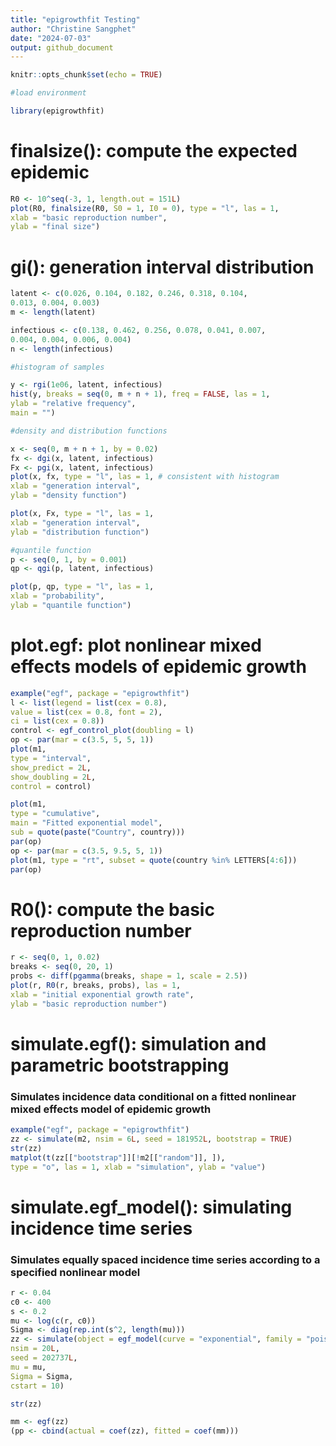 ```yaml
---
title: "epigrowthfit Testing"
author: "Christine Sangphet"
date: "2024-07-03"
output: github_document
---
```


```r
knitr::opts_chunk$set(echo = TRUE)
```

```r
#load environment

library(epigrowthfit)
```

# finalsize(): compute the expected epidemic

```r
R0 <- 10^seq(-3, 1, length.out = 151L)
plot(R0, finalsize(R0, S0 = 1, I0 = 0), type = "l", las = 1,
xlab = "basic reproduction number",
ylab = "final size")
```

# gi(): generation interval distribution

```r
latent <- c(0.026, 0.104, 0.182, 0.246, 0.318, 0.104,
0.013, 0.004, 0.003)
m <- length(latent)

infectious <- c(0.138, 0.462, 0.256, 0.078, 0.041, 0.007,
0.004, 0.004, 0.006, 0.004)
n <- length(infectious)
```

```r
#histogram of samples

y <- rgi(1e06, latent, infectious)
hist(y, breaks = seq(0, m + n + 1), freq = FALSE, las = 1,
ylab = "relative frequency",
main = "")
```

```r
#density and distribution functions

x <- seq(0, m + n + 1, by = 0.02)
fx <- dgi(x, latent, infectious)
Fx <- pgi(x, latent, infectious)
plot(x, fx, type = "l", las = 1, # consistent with histogram
xlab = "generation interval",
ylab = "density function")

plot(x, Fx, type = "l", las = 1,
xlab = "generation interval",
ylab = "distribution function")
```

```r
#quantile function
p <- seq(0, 1, by = 0.001)
qp <- qgi(p, latent, infectious)

plot(p, qp, type = "l", las = 1,
xlab = "probability",
ylab = "quantile function")
```

# plot.egf: plot nonlinear mixed effects models of epidemic growth

```r
example("egf", package = "epigrowthfit")
l <- list(legend = list(cex = 0.8),
value = list(cex = 0.8, font = 2),
ci = list(cex = 0.8))
control <- egf_control_plot(doubling = l)
op <- par(mar = c(3.5, 5, 5, 1))
plot(m1,
type = "interval",
show_predict = 2L,
show_doubling = 2L,
control = control)
```

```r
plot(m1,
type = "cumulative",
main = "Fitted exponential model",
sub = quote(paste("Country", country)))
par(op)
op <- par(mar = c(3.5, 9.5, 5, 1))
plot(m1, type = "rt", subset = quote(country %in% LETTERS[4:6]))
par(op)
```

# R0(): compute the basic reproduction number

```r
r <- seq(0, 1, 0.02)
breaks <- seq(0, 20, 1)
probs <- diff(pgamma(breaks, shape = 1, scale = 2.5))
plot(r, R0(r, breaks, probs), las = 1,
xlab = "initial exponential growth rate",
ylab = "basic reproduction number")
```

# simulate.egf(): simulation and parametric bootstrapping

### Simulates incidence data conditional on a fitted nonlinear mixed effects model of epidemic growth

```r
example("egf", package = "epigrowthfit")
zz <- simulate(m2, nsim = 6L, seed = 181952L, bootstrap = TRUE)
str(zz)
matplot(t(zz[["bootstrap"]][!m2[["random"]], ]),
type = "o", las = 1, xlab = "simulation", ylab = "value")
```

# simulate.egf_model(): simulating incidence time series

### Simulates equally spaced incidence time series according to a specified nonlinear model

```r
r <- 0.04
c0 <- 400
s <- 0.2
mu <- log(c(r, c0))
Sigma <- diag(rep.int(s^2, length(mu)))
zz <- simulate(object = egf_model(curve = "exponential", family = "pois"),
nsim = 20L,
seed = 202737L,
mu = mu,
Sigma = Sigma,
cstart = 10)

str(zz)

mm <- egf(zz)
(pp <- cbind(actual = coef(zz), fitted = coef(mm)))
```
